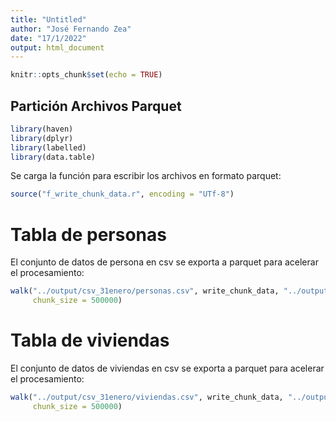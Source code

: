 ---
title: "Untitled"
author: "José Fernando Zea"
date: "17/1/2022"
output: html_document
---

```{r setup, include=FALSE}
knitr::opts_chunk$set(echo = TRUE)
```


## Partición Archivos Parquet

```{r, warning=FALSE, message=FALSE}
library(haven)
library(dplyr)
library(labelled)
library(data.table)
```

Se carga la función para escribir los archivos en formato parquet:

```{r, warning=FALSE, message=FALSE}
source("f_write_chunk_data.r", encoding = "UTf-8")
```


# Tabla de personas

El conjunto de datos de persona en csv se exporta a parquet para acelerar el procesamiento:

```{r, warning=FALSE, message=FALSE}
walk("../output/csv_31enero/personas.csv", write_chunk_data, "../output/2.parquet/personas",
     chunk_size = 500000)
```

# Tabla de viviendas

El conjunto de datos de viviendas en csv se exporta a parquet para acelerar el procesamiento:


```{r, warning=FALSE, message=FALSE}
walk("../output/csv_31enero/viviendas.csv", write_chunk_data, "../output/1.parquet/viviendas",
     chunk_size = 500000)
```

